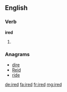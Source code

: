 ==English==

===Verb===
'''ired'''

# {{en-past of|ire}}

===Anagrams===
* [[dire#English|dire]]
* [[Reid#English|Reid]]
* [[ride#English|ride]]

[[de:ired]]
[[fa:ired]]
[[fr:ired]]
[[mg:ired]]